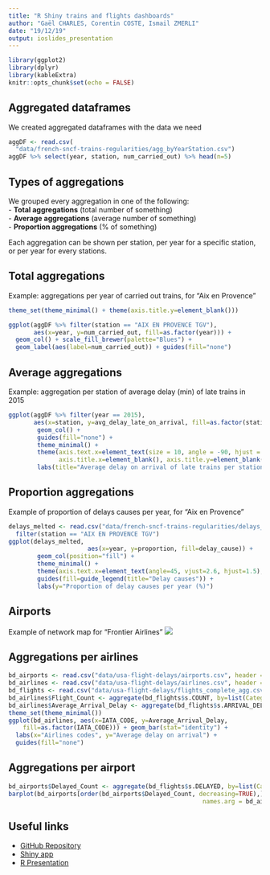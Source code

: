 ```yaml
---
title: "R Shiny trains and flights dashboards"
author: "Gaël CHARLES, Corentin COSTE, Ismail ZMERLI"
date: "19/12/19"
output: ioslides_presentation
---
```


```r
library(ggplot2)
library(dplyr)
library(kableExtra)
knitr::opts_chunk$set(echo = FALSE)
```

## Aggregated dataframes

We created aggregated dataframes with the data we need
```r
aggDF <- read.csv(
  "data/french-sncf-trains-regularities/agg_byYearStation.csv")
aggDF %>% select(year, station, num_carried_out) %>% head(n=5)
```

## Types of aggregations

We grouped every aggregation in one of the following:  
- **Total aggregations** (total number of something)  
- **Average aggregations** (average number of something)  
- **Proportion aggregations** (% of something)  
  
Each aggregation can be shown per station, per year for a specific station, or per year for every stations.

## Total aggregations

Example: aggregations per year of carried out trains, for "Aix en Provence"
```r
theme_set(theme_minimal() + theme(axis.title.y=element_blank()))
```
```r
ggplot(aggDF %>% filter(station == "AIX EN PROVENCE TGV"),
       aes(x=year, y=num_carried_out, fill=as.factor(year))) + 
  geom_col() + scale_fill_brewer(palette="Blues") + 
  geom_label(aes(label=num_carried_out)) + guides(fill="none")

```

## Average aggregations

Example: aggregation per station of average delay (min) of late trains in 2015

```r
ggplot(aggDF %>% filter(year == 2015),
       aes(x=station, y=avg_delay_late_on_arrival, fill=as.factor(station))) +
        geom_col() + 
        guides(fill="none") + 
        theme_minimal() + 
        theme(axis.text.x=element_text(size = 10, angle = -90, hjust = 0),
              axis.title.x=element_blank(), axis.title.y=element_blank()) +
        labs(title="Average delay on arrival of late trains per station (min)")
```

## Proportion aggregations

Example of proportion of delays causes per year, for "Aix en Provence"  
  
```r
delays_melted <- read.csv("data/french-sncf-trains-regularities/delays_melted_byYearStation.csv", check.names=FALSE, encoding="UTF-8") %>% 
  filter(station == "AIX EN PROVENCE TGV")
ggplot(delays_melted,
                      aes(x=year, y=proportion, fill=delay_cause)) +
        geom_col(position="fill") + 
        theme_minimal() + 
        theme(axis.text.x=element_text(angle=45, vjust=2.6, hjust=1.5), axis.title.x=element_blank()) + 
        guides(fill=guide_legend(title="Delay causes")) + 
        labs(y="Proportion of delay causes per year (%)")
```

## Airports

Example of network map for "Frontier Airlines"
![](presentation-figure/mapPlot-1.png)

## Aggregations per airlines

```r
bd_airports <- read.csv("data/usa-flight-delays/airports.csv", header = TRUE)
bd_airlines <- read.csv("data/usa-flight-delays/airlines.csv", header = TRUE)
bd_flights <- read.csv("data/usa-flight-delays/flights_complete_agg.csv", header = TRUE)
bd_airlines$Flight_Count <- aggregate(bd_flights$s.COUNT, by=list(Category=bd_flights$AIRLINE), FUN=sum)$x
bd_airlines$Average_Arrival_Delay <- aggregate(bd_flights$s.ARRIVAL_DELAY, by=list(Category=bd_flights$AIRLINE), FUN=sum)$x / bd_airlines$Flight_Count
theme_set(theme_minimal())
ggplot(bd_airlines, aes(x=IATA_CODE, y=Average_Arrival_Delay, 
    fill=as.factor(IATA_CODE))) + geom_bar(stat="identity") + 
  labs(x="Airlines codes", y="Average delay on arrival") +
  guides(fill="none")

```

## Aggregations per airport
```r
bd_airports$Delayed_Count <- aggregate(bd_flights$s.DELAYED, by=list(Category=bd_flights$ORIGIN_AIRPORT), FUN=sum)$x
barplot(bd_airports[order(bd_airports$Delayed_Count, decreasing=TRUE),]$Delayed_Count[1:30],
                                                      names.arg = bd_airports[order(bd_airports$Delayed_Count, decreasing=TRUE),]$IATA_CODE[1:30], las=2)
```

## Useful links
- [GitHub Repository](https://github.com/gaelcharles/RShiny-ECE-project)  
- [Shiny app](https://charles-zmerli-coste.shinyapps.io/r_project/)  
- [R Presentation](http://rpubs.com/gaelcharles/RShiny-Presentation)  